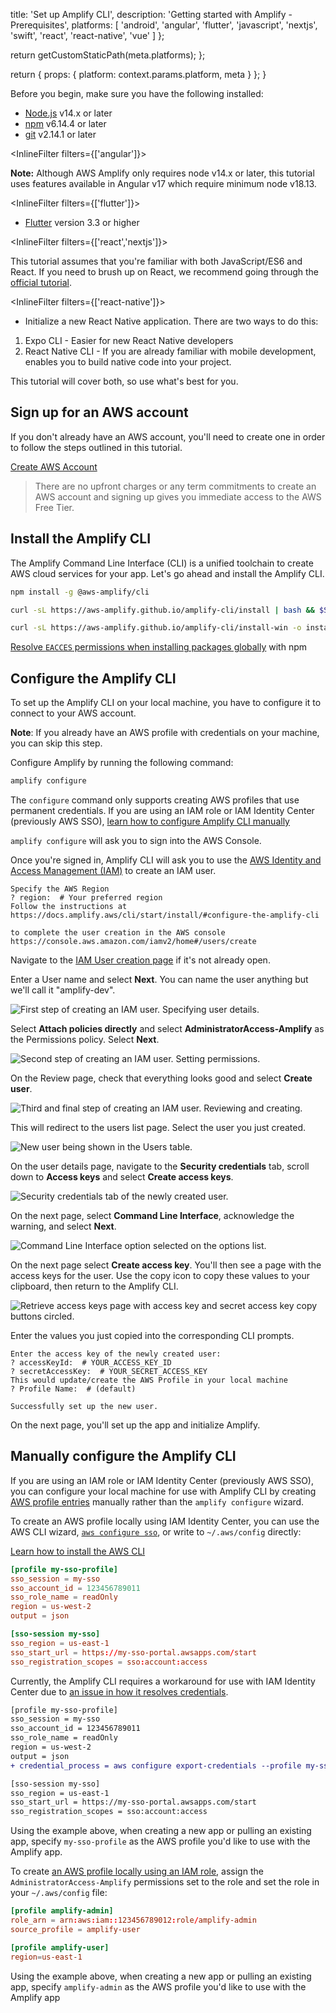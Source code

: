 
  title: 'Set up Amplify CLI',
  description: 'Getting started with Amplify - Prerequisites',
  platforms: [
    'android',
    'angular',
    'flutter',
    'javascript',
    'nextjs',
    'swift',
    'react',
    'react-native',
    'vue'
  ]
};

  return getCustomStaticPath(meta.platforms);
};

  return {
    props: {
      platform: context.params.platform,
      meta
    }
  };
}

Before you begin, make sure you have the following installed:

- [Node.js](https://nodejs.org/) v14.x or later
- [npm](https://www.npmjs.com/) v6.14.4 or later
- [git](https://git-scm.com/) v2.14.1 or later

<InlineFilter filters={['angular']}>

<Callout>

**Note:** Although AWS Amplify only requires node v14.x or later, this tutorial uses features available in Angular v17 which require minimum node v18.13.

</Callout>

</InlineFilter>

<InlineFilter filters={['flutter']}>

- [Flutter](https://flutter.dev/docs/get-started/install) version 3.3 or higher

</InlineFilter>

<InlineFilter filters={['react','nextjs']}>

<Callout>

This tutorial assumes that you're familiar with both JavaScript/ES6 and React. If you need to brush up on React, we recommend going through the [official tutorial](https://react.dev/learn).

</Callout>

</InlineFilter>

<InlineFilter filters={['react-native']}>
- Initialize a new React Native application. There are two ways to do this:

1. Expo CLI - Easier for new React Native developers
2. React Native CLI - If you are already familiar with mobile development, enables you to build native code into your project.

This tutorial will cover both, so use what's best for you.

</InlineFilter>

## Sign up for an AWS account

If you don't already have an AWS account, you'll need to create one in order to follow the steps outlined in this tutorial.

[Create AWS Account](https://portal.aws.amazon.com/billing/signup?redirect_url=https%3A%2F%2Faws.amazon.com%2Fregistration-confirmation#/start)

> There are no upfront charges or any term commitments to create an AWS account and signing up gives you immediate access to the AWS Free Tier.

## Install the Amplify CLI

The Amplify Command Line Interface (CLI) is a unified toolchain to create AWS cloud services for your app. Let's go ahead and install the Amplify CLI.

<BlockSwitcher>

  <Block name="NPM">

```bash
npm install -g @aws-amplify/cli
```

  </Block>

  <Block name="cURL (Mac and Linux)">

```bash
curl -sL https://aws-amplify.github.io/amplify-cli/install | bash && $SHELL
```

  </Block>

  <Block name="cURL (Windows)">

```bash
curl -sL https://aws-amplify.github.io/amplify-cli/install-win -o install.cmd && install.cmd
```

  </Block>

</BlockSwitcher>

<Callout warning>

[Resolve `EACCES` permissions when installing packages globally](https://docs.npmjs.com/resolving-eacces-permissions-errors-when-installing-packages-globally) with npm

</Callout>

## Configure the Amplify CLI

To set up the Amplify CLI on your local machine, you have to configure it to connect to your AWS account.

<Callout info>

**Note**: If you already have an AWS profile with credentials on your machine, you can skip this step.

</Callout>

Configure Amplify by running the following command:

```bash
amplify configure
```

<Callout info>

The `configure` command only supports creating AWS profiles that use permanent credentials. If you are using an IAM role or IAM Identity Center (previously AWS SSO), [learn how to configure Amplify CLI manually](#manually-configure-the-amplify-cli)

</Callout>

`amplify configure` will ask you to sign into the AWS Console.

Once you're signed in, Amplify CLI will ask you to use the [AWS Identity and Access Management (IAM)](https://aws.amazon.com/iam/) to create an IAM user. 

```console
Specify the AWS Region
? region:  # Your preferred region
Follow the instructions at
https://docs.amplify.aws/cli/start/install/#configure-the-amplify-cli

to complete the user creation in the AWS console
https://console.aws.amazon.com/iamv2/home#/users/create
```

Navigate to the [IAM User creation page](https://console.aws.amazon.com/iamv2/home#/users/create) if it's not already open.

Enter a User name and select **Next**. You can name the user anything but we'll call it "amplify-dev".

![First step of creating an IAM user. Specifying user details.](/images/cli/user-creation/user-name.png)

Select **Attach policies directly** and select **AdministratorAccess-Amplify** as the Permissions policy. Select **Next**.

![Second step of creating an IAM user. Setting permissions.](/images/cli/user-creation/user-permissions.png)

On the Review page, check that everything looks good and select **Create user**.

![Third and final step of creating an IAM user. Reviewing and creating.](/images/cli/user-creation/user-review.png)

This will redirect to the users list page. Select the user you just created.

![New user being shown in the Users table.](/images/cli/user-creation/user-list.png)

On the user details page, navigate to the **Security credentials** tab, scroll down to **Access keys** and select **Create access keys**.

![Security credentials tab of the newly created user.](/images/cli/user-creation/create-access-keys.png)

On the next page, select **Command Line Interface**, acknowledge the warning, and select **Next**.

![Command Line Interface option selected on the options list.](/images/cli/user-creation/ack-page.png)

On the next page select **Create access key**. You'll then see a page with the access keys for the user. Use the copy icon to copy these values to your clipboard, then return to the Amplify CLI.

![Retrieve access keys page with access key and secret access key copy buttons circled.](/images/cli/user-creation/access-keys-done.png)

Enter the values you just copied into the corresponding CLI prompts.

```console
Enter the access key of the newly created user:
? accessKeyId:  # YOUR_ACCESS_KEY_ID
? secretAccessKey:  # YOUR_SECRET_ACCESS_KEY
This would update/create the AWS Profile in your local machine
? Profile Name:  # (default)

Successfully set up the new user.
```

On the next page, you'll set up the app and initialize Amplify.

## Manually configure the Amplify CLI

If you are using an IAM role or IAM Identity Center (previously AWS SSO), you can configure your local machine for use with Amplify CLI by creating [AWS profile entries](https://docs.aws.amazon.com/cli/latest/userguide/cli-configure-files.html#cli-configure-files-format-profile) manually rather than the `amplify configure` wizard.

To create an AWS profile locally using IAM Identity Center, you can use the AWS CLI wizard, [`aws configure sso`](https://docs.aws.amazon.com/cli/latest/userguide/sso-configure-profile-token.html#sso-configure-profile-token-auto-sso), or write to `~/.aws/config` directly:

<Callout info>

[Learn how to install the AWS CLI](https://docs.aws.amazon.com/cli/latest/userguide/getting-started-install.html)

</Callout>

```toml title="~/.aws/config"
[profile my-sso-profile]
sso_session = my-sso
sso_account_id = 123456789011
sso_role_name = readOnly
region = us-west-2
output = json

[sso-session my-sso]
sso_region = us-east-1
sso_start_url = https://my-sso-portal.awsapps.com/start
sso_registration_scopes = sso:account:access
```

Currently, the Amplify CLI requires a workaround for use with IAM Identity Center due to [an issue in how it resolves credentials](https://github.com/aws-amplify/amplify-cli/issues/4488).

```diff title="~/.aws/config"
[profile my-sso-profile]
sso_session = my-sso
sso_account_id = 123456789011
sso_role_name = readOnly
region = us-west-2
output = json
+ credential_process = aws configure export-credentials --profile my-sso-profile

[sso-session my-sso]
sso_region = us-east-1
sso_start_url = https://my-sso-portal.awsapps.com/start
sso_registration_scopes = sso:account:access
```

Using the example above, when creating a new app or pulling an existing app, specify `my-sso-profile` as the AWS profile you'd like to use with the Amplify app.

To create [an AWS profile locally using an IAM role](https://docs.aws.amazon.com/cli/latest/userguide/cli-configure-role.html), assign the `AdministratorAccess-Amplify` permissions set to the role and set the role in your `~/.aws/config` file:

```toml title="~/.aws/config"
[profile amplify-admin]
role_arn = arn:aws:iam::123456789012:role/amplify-admin
source_profile = amplify-user

[profile amplify-user]
region=us-east-1
```

Using the example above, when creating a new app or pulling an existing app, specify `amplify-admin` as the AWS profile you'd like to use with the Amplify app
